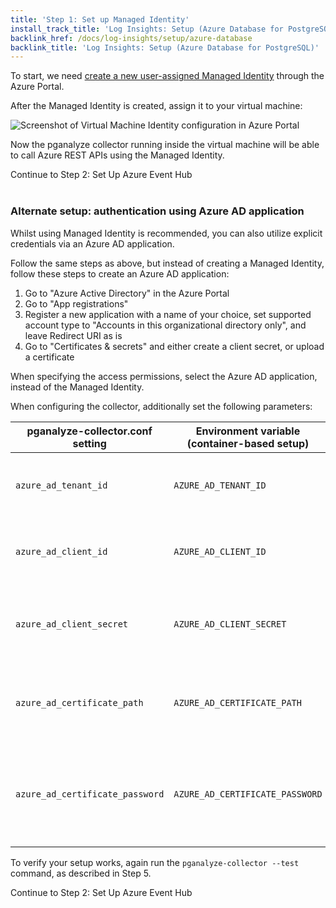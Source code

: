 ```yaml
---
title: 'Step 1: Set up Managed Identity'
install_track_title: 'Log Insights: Setup (Azure Database for PostgreSQL)'
backlink_href: /docs/log-insights/setup/azure-database
backlink_title: 'Log Insights: Setup (Azure Database for PostgreSQL)'
---
```


To start, we need [create a new user-assigned Managed Identity](https://portal.azure.com/#create/Microsoft.ManagedIdentity) through the Azure Portal.

After the Managed Identity is created, assign it to your virtual machine:

![Screenshot of Virtual Machine Identity configuration in Azure Portal](managed-identity-vm-assignment.png)

Now the pganalyze collector running inside the virtual machine will be able to call Azure REST APIs using the Managed Identity.

<Link className="btn btn-success" to="02_set_up_azure_event_hub">
  Continue to Step 2: Set Up Azure Event Hub
</Link>

<br />
<br />

### Alternate setup: authentication using Azure AD application

Whilst using Managed Identity is recommended, you can also utilize explicit credentials via an Azure AD application.

Follow the same steps as above, but instead of creating a Managed Identity, follow these steps to create an Azure AD application:

1. Go to "Azure Active Directory" in the Azure Portal
2. Go to "App registrations"
3. Register a new application with a name of your choice, set supported account type to "Accounts in this organizational directory only", and leave Redirect URI as is
4. Go to "Certificates & secrets" and either create a client secret, or upload a certificate

When specifying the access permissions, select the Azure AD application, instead of the Managed Identity.

When configuring the collector, additionally set the following parameters:

pganalyze-collector.conf setting | Environment variable (container-based setup) | Description 
---------------------------------|------------------------------------|-------------
`azure_ad_tenant_id`             | `AZURE_AD_TENANT_ID`               | The "Directory (tenant) ID" on your application
`azure_ad_client_id`             | `AZURE_AD_CLIENT_ID`               | The "Application (client) ID" on your application
`azure_ad_client_secret`         | `AZURE_AD_CLIENT_SECRET`           | When using client secrets, specify the generated secret here
`azure_ad_certificate_path`      | `AZURE_AD_CERTIFICATE_PATH`        | When using certificates, specify the path to your certificate here
`azure_ad_certificate_password`  | `AZURE_AD_CERTIFICATE_PASSWORD`    | When using certificates, specify your certificate password here, if required

To verify your setup works, again run the `pganalyze-collector --test` command, as described in Step 5.

<Link className="btn btn-success" to="02_set_up_azure_event_hub">
  Continue to Step 2: Set Up Azure Event Hub
</Link>
